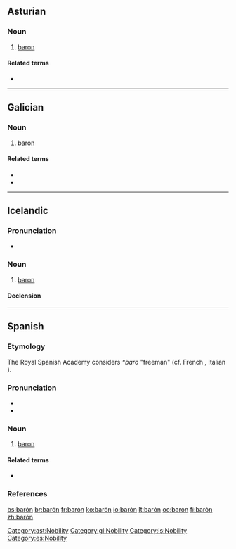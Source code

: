 {{also|baron}}
==Asturian==

===Noun===
{{ast-noun|m|barones}}

# [[baron]]

====Related terms====
* {{l|ast|baronesa}}

[[Category:ast:Nobility]]

----

==Galician==

===Noun===
{{gl-noun|m}}

# [[baron]]

====Related terms====
* {{l|gl|baronesa}}
* {{l|gl|baronía}}

[[Category:gl:Nobility]]

----

==Icelandic==

===Pronunciation===
* {{IPA|/ˈpaːrouːn/|lang=is}}

===Noun===
{{is-noun|m|baróns|barónar}}

# [[baron]]

====Declension====
{{is-decl-noun-m-s1|bar|ó|n|i=?i}}

[[Category:is:Nobility]]

----

==Spanish==

===Etymology===
The Royal Spanish Academy considers {{etyl|frk|es}} ''*baro'' "freeman" (cf. French {{term|baron|lang=fr}}, Italian {{term|barone|lang=it}}).

===Pronunciation===
* {{IPA|/baˈɾo̞n/|lang=es}}
* {{homophones|varón}}

===Noun===
{{es-noun|m|f=baronesa|pl=barones}}

# [[baron]]

====Related terms====
* {{l/es|baronía}}

===References===
{{R:DRAE 2001}}

[[Category:es:Nobility]]

[[bs:barón]]
[[br:barón]]
[[fr:barón]]
[[ko:barón]]
[[io:barón]]
[[lt:barón]]
[[oc:barón]]
[[fi:barón]]
[[zh:barón]]